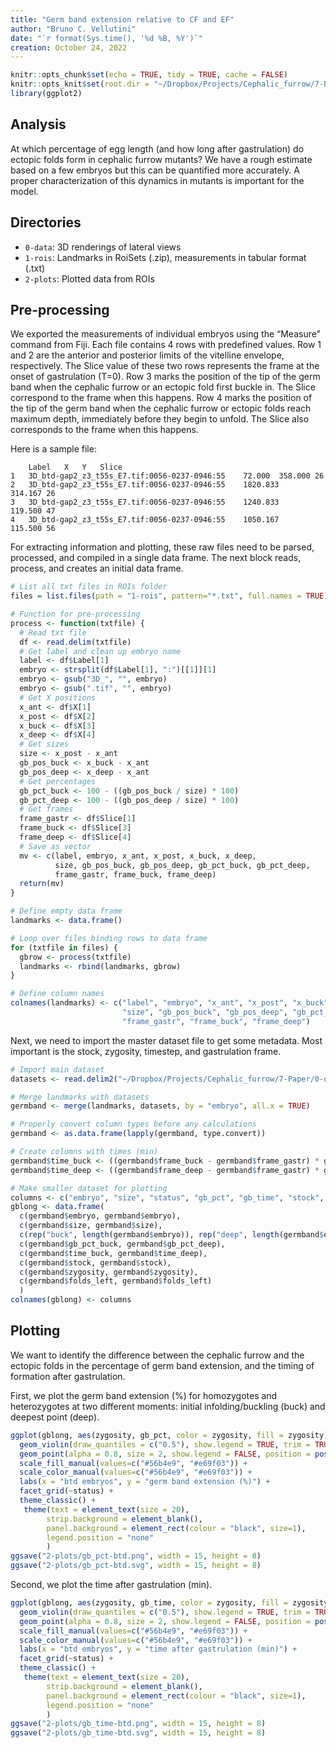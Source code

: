```yaml
---
title: "Germ band extension relative to CF and EF"
author: "Bruno C. Vellutini"
date: "`r format(Sys.time(), '%d %B, %Y')`"
creation: October 24, 2022
---
```


```r
knitr::opts_chunk$set(echo = TRUE, tidy = TRUE, cache = FALSE)
knitr::opts_knit$set(root.dir = "~/Dropbox/Projects/Cephalic_furrow/7-Paper/1-analyses/germband-extension")
library(ggplot2)
```

## Analysis

At which percentage of egg length (and how long after gastrulation) do ectopic
folds form in cephalic furrow mutants? We have a rough estimate based on a few
embryos but this can be quantified more accurately. A proper characterization of
this dynamics in mutants is important for the model.

## Directories

- `0-data`: 3D renderings of lateral views
- `1-rois`: Landmarks in RoiSets (.zip), measurements in tabular format (.txt)
- `2-plots`: Plotted data from ROIs

## Pre-processing

We exported the measurements of individual embryos using the "Measure" command
from Fiji. Each file contains 4 rows with predefined values. Row 1 and 2 are the
anterior and posterior limits of the vitelline envelope, respectively. The Slice
value of these two rows represents the frame at the onset of gastrulation (T=0).
Row 3 marks the position of the tip of the germ band when the cephalic furrow or
an ectopic fold first buckle in. The Slice correspond to the frame when this
happens. Row 4 marks the position of the tip of the germ band when the cephalic
furrow or ectopic folds reach maximum depth, immediately before they begin to
unfold. The Slice also corresponds to the frame when this happens.

Here is a sample file:

```
 	Label	X	Y	Slice
1	3D_btd-gap2_z3_t55s_E7.tif:0056-0237-0946:55	72.000	358.000	26
2	3D_btd-gap2_z3_t55s_E7.tif:0056-0237-0946:55	1820.833	314.167	26
3	3D_btd-gap2_z3_t55s_E7.tif:0056-0237-0946:55	1240.833	119.500	47
4	3D_btd-gap2_z3_t55s_E7.tif:0056-0237-0946:55	1050.167	115.500	56
```

For extracting information and plotting, these raw files need to be parsed,
processed, and compiled in a single data frame. The next block reads, process,
and creates an initial data frame.

```r
# List all txt files in ROIs folder
files = list.files(path = "1-rois", pattern="*.txt", full.names = TRUE)

# Function for pre-processing
process <- function(txtfile) {
  # Read txt file
  df <- read.delim(txtfile)
  # Get label and clean up embryo name
  label <- df$Label[1]
  embryo <- strsplit(df$Label[1], ":")[[1]][1]
  embryo <- gsub("3D_", "", embryo)
  embryo <- gsub(".tif", "", embryo)
  # Get X positions
  x_ant <- df$X[1]
  x_post <- df$X[2]
  x_buck <- df$X[3]
  x_deep <- df$X[4]
  # Get sizes
  size <- x_post - x_ant
  gb_pos_buck <- x_buck - x_ant
  gb_pos_deep <- x_deep - x_ant
  # Get percentages
  gb_pct_buck <- 100 - ((gb_pos_buck / size) * 100)
  gb_pct_deep <- 100 - ((gb_pos_deep / size) * 100)
  # Get frames
  frame_gastr <- df$Slice[1]
  frame_buck <- df$Slice[3]
  frame_deep <- df$Slice[4]
  # Save as vector
  mv <- c(label, embryo, x_ant, x_post, x_buck, x_deep,
          size, gb_pos_buck, gb_pos_deep, gb_pct_buck, gb_pct_deep,
          frame_gastr, frame_buck, frame_deep)
  return(mv)
}

# Define empty data frame
landmarks <- data.frame()

# Loop over files binding rows to data frame
for (txtfile in files) {
  gbrow <- process(txtfile)
  landmarks <- rbind(landmarks, gbrow)
}

# Define column names
colnames(landmarks) <- c("label", "embryo", "x_ant", "x_post", "x_buck", "x_deep",
                         "size", "gb_pos_buck", "gb_pos_deep", "gb_pct_buck", "gb_pct_deep",
                         "frame_gastr", "frame_buck", "frame_deep")
```

Next, we need to import the master dataset file to get some metadata. Most
important is the stock, zygosity, timestep, and gastrulation frame.

```r
# Import main dataset
datasets <- read.delim2("~/Dropbox/Projects/Cephalic_furrow/7-Paper/0-data/datasets.csv")

# Merge landmarks with datasets
germband <- merge(landmarks, datasets, by = "embryo", all.x = TRUE)

# Properly convert column types before any calculations
germband <- as.data.frame(lapply(germband, type.convert))

# Create columns with times (min)
germband$time_buck <- ((germband$frame_buck - germband$frame_gastr) * germband$timestep) / 60
germband$time_deep <- ((germband$frame_deep - germband$frame_gastr) * germband$timestep) / 60

# Make smaller dataset for plotting
columns <- c("embryo", "size", "status", "gb_pct", "gb_time", "stock", "zygosity", "folds_left")
gblong <- data.frame(
  c(germband$embryo, germband$embryo),
  c(germband$size, germband$size),
  c(rep("buck", length(germband$embryo)), rep("deep", length(germband$embryo))),
  c(germband$gb_pct_buck, germband$gb_pct_deep),
  c(germband$time_buck, germband$time_deep),
  c(germband$stock, germband$stock),
  c(germband$zygosity, germband$zygosity),
  c(germband$folds_left, germband$folds_left)
  )
colnames(gblong) <- columns
```

## Plotting

We want to identify the difference between the cephalic furrow and the ectopic
folds in the percentage of germ band extension, and the timing of formation
after gastrulation.

First, we plot the germ band extension (%) for homozygotes and heterozygotes at
two different moments: initial infolding/buckling (buck) and deepest point
(deep).

```r
ggplot(gblong, aes(zygosity, gb_pct, color = zygosity, fill = zygosity)) +
  geom_violin(draw_quantiles = c("0.5"), show.legend = TRUE, trim = TRUE, alpha = 0.3, scale = "area", adjust = 1) +
  geom_point(alpha = 0.8, size = 2, show.legend = FALSE, position = position_jitterdodge(dodge.width = 1, jitter.width = 0.10)) +
  scale_fill_manual(values=c("#56b4e9", "#e69f03")) +
  scale_color_manual(values=c("#56b4e9", "#e69f03")) +
  labs(x = "btd embryos", y = "germ band extension (%)") +
  facet_grid(~status) +
  theme_classic() +
   theme(text = element_text(size = 20),
        strip.background = element_blank(),
        panel.background = element_rect(colour = "black", size=1),
        legend.position = "none"
        )
ggsave("2-plots/gb_pct-btd.png", width = 15, height = 8)
ggsave("2-plots/gb_pct-btd.svg", width = 15, height = 8)
```

Second, we plot the time after gastrulation (min).

```r
ggplot(gblong, aes(zygosity, gb_time, color = zygosity, fill = zygosity)) +
  geom_violin(draw_quantiles = c("0.5"), show.legend = TRUE, trim = TRUE, alpha = 0.3, scale = "area", adjust = 1) +
  geom_point(alpha = 0.8, size = 2, show.legend = FALSE, position = position_jitterdodge(dodge.width = 1, jitter.width = 0.10)) +
  scale_fill_manual(values=c("#56b4e9", "#e69f03")) +
  scale_color_manual(values=c("#56b4e9", "#e69f03")) +
  labs(x = "btd embryos", y = "time after gastrulation (min)") +
  facet_grid(~status) +
  theme_classic() +
   theme(text = element_text(size = 20),
        strip.background = element_blank(),
        panel.background = element_rect(colour = "black", size=1),
        legend.position = "none"
        )
ggsave("2-plots/gb_time-btd.png", width = 15, height = 8)
ggsave("2-plots/gb_time-btd.svg", width = 15, height = 8)
```


